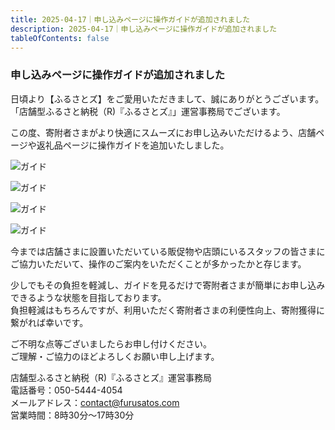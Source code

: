 ```yaml
---
title: 2025-04-17｜申し込みページに操作ガイドが追加されました
description: 2025-04-17｜申し込みページに操作ガイドが追加されました
tableOfContents: false
---
```


### 申し込みページに操作ガイドが追加されました  

日頃より【ふるさとズ】をご愛用いただきまして、誠にありがとうございます。  
「店舗型ふるさと納税（R)『ふるさとズ』」運営事務局でございます。  

この度、寄附者さまがより快適にスムーズにお申し込みいただけるよう、店舗ページや返礼品ページに操作ガイドを追加いたしました。  

![ガイド](../../../assets/images/release_2025-04-17-_01.png)

![ガイド](../../../assets/images/release_2025-04-17-_02.png)

![ガイド](../../../assets/images/release_2025-04-17-_03.png)

![ガイド](../../../assets/images/release_2025-04-17-_04.png)


今までは店舗さまに設置いただいている販促物や店頭にいるスタッフの皆さまにご協力いただいて、操作のご案内をいただくことが多かったかと存じます。  

少しでもその負担を軽減し、ガイドを見るだけで寄附者さまが簡単にお申し込みできるような状態を目指しております。  
負担軽減はもちろんですが、利用いただく寄附者さまの利便性向上、寄附獲得に繋がれば幸いです。  

ご不明な点等ございましたらお申し付けください。  
ご理解・ご協力のほどよろしくお願い申し上げます。    

店舗型ふるさと納税（R)『ふるさとズ』運営事務局  
電話番号：050-5444-4054  
メールアドレス：contact@furusatos.com  
営業時間：8時30分～17時30分  
